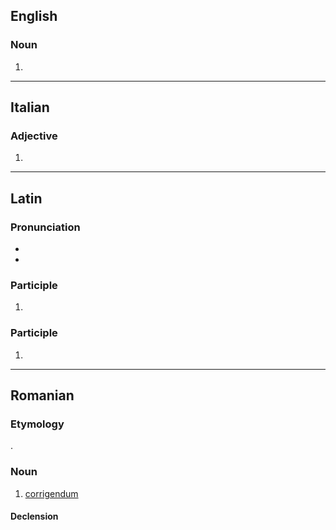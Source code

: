 ==English==

===Noun===
{{head|en|noun form}}

# {{plural of|en|corrigendum}}

----

==Italian==

===Adjective===
{{head|it|adjective form}}

# {{adj form of|it|corrigendo||f|s}}

----

==Latin==

===Pronunciation===
* {{la-IPA|ann=1}}
* {{la-IPA|ann=1|corrigendā}}

===Participle===
{{la-part-form|corrigenda}}

# {{inflection of|la|corrigendus||nom//voc|f|s|;|nom//acc//voc|n|p}}

===Participle===
{{la-part-form|corrigendā}}

# {{inflection of|la|corrigendus||abl|f|s}}

----

==Romanian==

===Etymology===
{{ubor|ro|la|corrigenda}}.

===Noun===
{{ro-noun|n|-}}

# [[corrigendum]]

====Declension====
{{ro-noun-n|n=sg}}